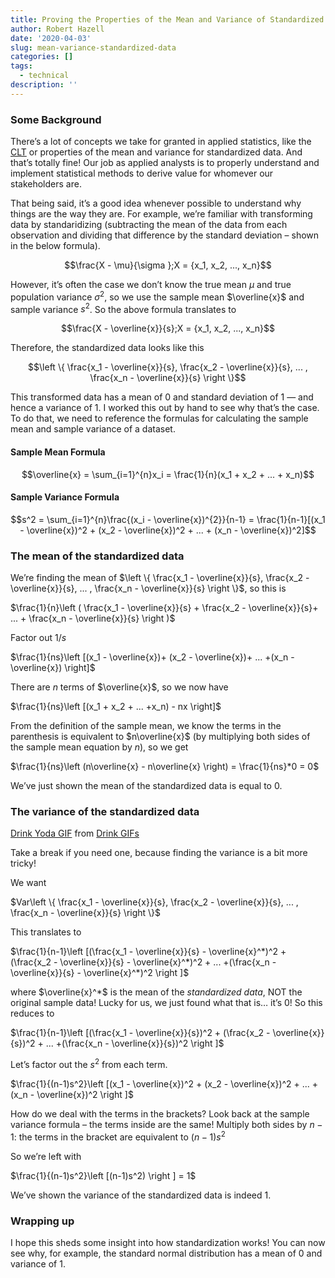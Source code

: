```yaml
---
title: Proving the Properties of the Mean and Variance of Standardized Data
author: Robert Hazell
date: '2020-04-03'
slug: mean-variance-standardized-data
categories: []
tags:
  - technical
description: ''
---
```


### Some Background

There's a lot of concepts we take for granted in applied statistics, like the [CLT](https://statisticalmusings.netlify.com/post/clt_revisited/) or properties of the mean and variance for standardized data.  And that's totally fine!  Our job as applied analysts is to properly understand and implement statistical methods to derive value for whomever our stakeholders are.

That being said, it's a good idea whenever possible to understand why things are the way they are. For example, we're familiar with transforming data by standaridizing (subtracting the mean of the data from each observation and dividing that difference by the standard deviation -- shown in the below formula).

$$\frac{X - \mu}{\sigma };X = {x_1, x_2, ..., x_n}$$

However, it's often the case we don't know the true mean $\mu$ and true population variance ${\sigma}^2$, so we use the sample mean $\overline{x}$ and sample variance $s^2$.  So the above formula translates to

$$\frac{X - \overline{x}}{s};X = {x_1, x_2, ..., x_n}$$

Therefore, the standardized data looks like this 

$$\left \{ \frac{x_1 - \overline{x}}{s}, \frac{x_2 - \overline{x}}{s}, ... , \frac{x_n - \overline{x}}{s} \right \}$$

This transformed data has a mean of 0 and standard deviation of 1 --- and hence a variance of 1.  I worked this out by hand to see why that's the case.  To do that, we need to reference the formulas for calculating the sample mean and sample variance of a dataset.

#### Sample Mean Formula

$$\overline{x} = \sum_{i=1}^{n}x_i = \frac{1}{n}(x_1 + x_2 + ... + x_n)$$

#### Sample Variance Formula

$$s^2 = \sum_{i=1}^{n}\frac{(x_i - \overline{x})^{2}}{n-1} = \frac{1}{n-1}[(x_1 - \overline{x})^2 + (x_2 - \overline{x})^2 + ... + (x_n - \overline{x})^2]$$

### The mean of the standardized data

We're finding the mean of $\left \{ \frac{x_1 - \overline{x}}{s}, \frac{x_2 - \overline{x}}{s}, ... , \frac{x_n - \overline{x}}{s} \right \}$, so this is

$\frac{1}{n}\left ( \frac{x_1 - \overline{x}}{s} + \frac{x_2 - \overline{x}}{s}+ ... + \frac{x_n - \overline{x}}{s}  \right )$

Factor out $1/s$

$\frac{1}{ns}\left [(x_1 - \overline{x})+ (x_2 - \overline{x})+ ... +(x_n - \overline{x})  \right]$

There are $n$ terms of $\overline{x}$, so we now have

$\frac{1}{ns}\left [(x_1 + x_2 + ... +x_n) - nx  \right]$

From the definition of the sample mean, we know the terms in the parenthesis is equivalent to $n\overline{x}$ (by multiplying both sides of the sample mean equation by $n$), so we get

$\frac{1}{ns}\left (n\overline{x} - n\overline{x} \right) = \frac{1}{ns}*0 = 0$

We've just shown the mean of the standardized data is equal to 0.

### The variance of the standardized data

<div class="tenor-gif-embed" data-postid="15961968" data-share-method="host" data-width="100%" data-aspect-ratio="0.9959839357429717"><a href="https://tenor.com/view/drink-yoda-coffee-baby-yoda-you-want-coffee-gif-15961968">Drink Yoda GIF</a> from <a href="https://tenor.com/search/drink-gifs">Drink GIFs</a></div><script type="text/javascript" async src="https://tenor.com/embed.js"></script>

Take a break if you need one, because finding the variance is a bit more tricky!

We want 

$Var\left \{ \frac{x_1 - \overline{x}}{s}, \frac{x_2 - \overline{x}}{s}, ... , \frac{x_n - \overline{x}}{s} \right \}$

This translates to

$\frac{1}{n-1}\left [(\frac{x_1 - \overline{x}}{s} - \overline{x}^*)^2 + (\frac{x_2 - \overline{x}}{s} - \overline{x}^*)^2 + ... +(\frac{x_n - \overline{x}}{s} - \overline{x}^*)^2  \right ]$

where $\overline{x}^*$ is the mean of the *standardized data*, NOT the original sample data!  Lucky for us, we just found what that is... it's 0!  So this reduces to

$\frac{1}{n-1}\left [(\frac{x_1 - \overline{x}}{s})^2 + (\frac{x_2 - \overline{x}}{s})^2 + ... +(\frac{x_n - \overline{x}}{s})^2  \right ]$

Let's factor out the $s^2$ from each term.

$\frac{1}{(n-1)s^2}\left [(x_1 - \overline{x})^2 + (x_2 - \overline{x})^2 + ... +(x_n - \overline{x})^2  \right ]$

How do we deal with the terms in the brackets?  Look back at the sample variance formula -- the terms inside are the same!  Multiply both sides by $n-1$: the terms in the bracket are equivalent to $(n-1)s^2$

So we're left with

$\frac{1}{(n-1)s^2}\left [(n-1)s^2)  \right ] = 1$

We've shown the variance of the standardized data is indeed 1.

### Wrapping up

I hope this sheds some insight into how standardization works!  You can now see why, for example, the standard normal distribution has a mean of 0 and variance of 1.  

